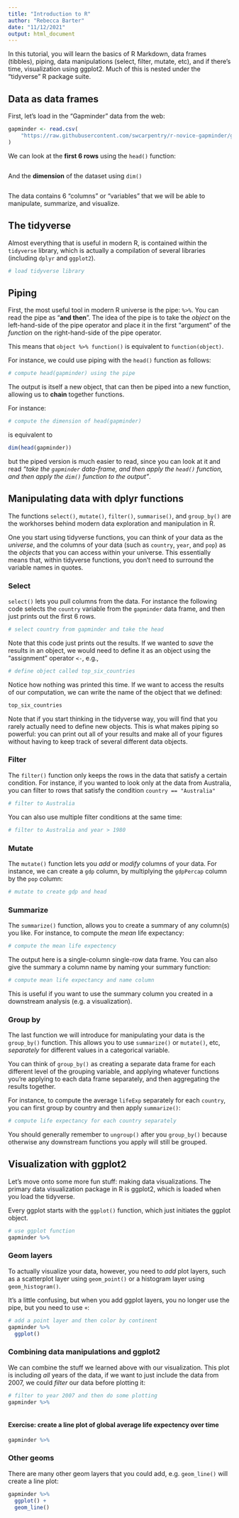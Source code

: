 ```yaml
---
title: "Introduction to R"
author: "Rebecca Barter"
date: "11/12/2021"
output: html_document
---
```



In this tutorial, you will learn the basics of R Markdown, data frames (tibbles), piping, data manipulations (select, filter, mutate, etc), and if there's time, visualization using ggplot2. Much of this is nested under the "tidyverse" R package suite.


## Data as data frames

First, let's load in the "Gapminder" data from the web:

```r
gapminder <- read.csv(
    "https://raw.githubusercontent.com/swcarpentry/r-novice-gapminder/gh-pages/_episodes_rmd/data/gapminder-FiveYearData.csv"
)
```


We can look at the **first 6 rows** using the `head()` function:

```r

```


And the **dimension** of the dataset using `dim()`

```r

```

The data contains 6 "columns" or "variables" that we will be able to manipulate, summarize, and visualize. 





## The tidyverse

Almost everything that is useful in modern R, is contained within the `tidyverse` library, which is actually a compilation of several libraries (including `dplyr` and `ggplot2`).

```r
# load tidyverse library

```









## Piping

First, the most useful tool in modern R universe is the pipe: `%>%`. You can read the pipe as "**and then**". The idea of the pipe is to take the *object* on the left-hand-side of the pipe operator and place it in the first "argument" of the *function* on the right-hand-side of the pipe operator. 

This means that `object %>% function()` is equivalent to `function(object)`.

For instance, we could use piping with the `head()` function as follows:

```r
# compute head(gapminder) using the pipe

```


The output is itself a new object, that can then be piped into a new function, allowing us to **chain** together functions.

For instance:

```r
# compute the dimension of head(gapminder)

```

is equivalent to

```r
dim(head(gapminder))
```


but the piped version is much easier to read, since you can look at it and read *"take the `gapminder` data-frame, and then apply the `head()` function, and then apply the `dim()` function to the output"*.












## Manipulating data with dplyr functions


The functions `select()`, `mutate()`, `filter()`, `summarise()`, and `group_by()` are the workhorses behind modern data exploration and manipulation in R.


One you start using tidyverse functions, you can think of your data as the *universe*, and the columns of your data (such as `country`, `year`, and `pop`) as the *objects* that you can access within your universe. This essentially means that, within tidyverse functions, you don't need to surround the variable names in quotes.





### Select

`select()` lets you pull columns from the data. For instance the following code selects the `country` variable from the `gapminder` data frame, and then just prints out the first 6 rows. 

```r
# select country from gapminder and take the head

```

Note that this code just prints out the results. If we wanted to *save* the results in an object, we would need to define it as an object using the "assignment" operator `<-`, e.g.,

```r
# define object called top_six_countries

```

Notice how nothing was printed this time. If we want to access the results of our computation, we can write the name of the object that we defined:

```r
top_six_countries
```

Note that if you start thinking in the tidyverse way, you will find that you rarely actually need to define new objects. This is what makes piping so powerful: you can print out all of your results and make all of your figures without having to keep track of several different data objects.









### Filter

The `filter()` function only keeps the rows in the data that satisfy a certain condition. For instance, if you wanted to look only at the data from Australia, you can filter to rows that satisfy the condition `country == "Australia"`

```r
# filter to Australia

```


You can also use multiple filter conditions at the same time:

```r
# filter to Australia and year > 1980

```








### Mutate

The `mutate()` function lets you *add* or *modify* columns of your data. For instance, we can create a `gdp` column, by multiplying the `gdpPercap` column by the `pop` column:

```r
# mutate to create gdp and head

```


### Summarize

The `summarize()` function, allows you to create a summary of any column(s) you like. For instance, to compute the *mean* life expectancy:

```r
# compute the mean life expectency

```

The output here is a single-column single-row data frame. You can also give the summary a column name by naming your summary function:

```r
# compute mean life expectancy and name column

```

This is useful if you want to use the summary column you created in a downstream analysis (e.g. a visualization).










### Group by

The last function we will introduce for manipulating your data is the `group_by()` function. This allows you to use `summarize()` or `mutate()`, etc, *separately* for different values in a categorical variable.

You can think of `group_by()` as creating a separate data frame for each different level of the grouping variable, and applying whatever functions you're applying to each data frame separately, and then aggregating the results together.

For instance, to compute the average `lifeExp` separately for each `country`, you can first group by country and then apply `summarize()`:

```r
# compute life expectancy for each country separately

```



You should generally remember to `ungroup()` after you `group_by()` because otherwise any downstream functions you apply will still be grouped.


## Visualization with ggplot2

Let's move onto some more fun stuff: making data visualizations. The primary data visualization package in R is ggplot2, which is loaded when you load the tidyverse.

Every ggplot starts with the `ggplot()` function, which just initiates the ggplot object. 


```r
# use ggplot function
gapminder %>%
```



### Geom layers

To actually visualize your data, however, you need to *add* plot layers, such as a scatterplot layer using `geom_point()` or a histogram layer using `geom_histogram()`.

It's a little confusing, but when you add ggplot layers, you no longer use the pipe, but you need to use `+`:

```r
# add a point layer and then color by continent
gapminder %>%
  ggplot()
```














### Combining data manipulations and ggplot2

We can combine the stuff we learned above with our visualization. This plot is including *all* years of the data, if we want to just include the data from 2007, we could *filter* our data before plotting it:

```r
# filter to year 2007 and then do some plotting
gapminder %>%
  
```












#### Exercise: create a line plot of global average life expectency over time

```r
gapminder %>% 
```















### Other geoms

There are many other geom layers that you could add, e.g. `geom_line()` will create a line plot:

```r
gapminder %>%
  ggplot() +
  geom_line()
```



